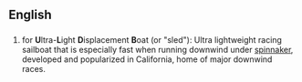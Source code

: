 ==English==

==={{acronym}}===

# {{nautical}} for '''U'''ltra-'''L'''ight '''D'''isplacement '''B'''oat (or "sled"): Ultra lightweight racing sailboat that is especially fast when running downwind under [[spinnaker]], developed and popularized in California, home of major downwind races.